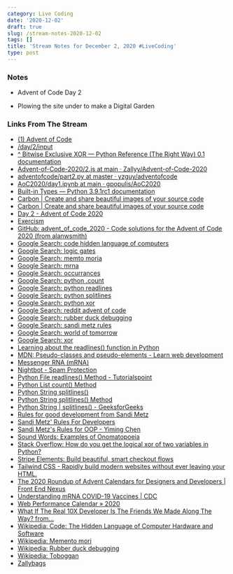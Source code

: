 ```yaml
---
category: Live Coding
date: '2020-12-02'
draft: true
slug: /stream-notes-2020-12-02
tags: []
title: 'Stream Notes for December 2, 2020 #LiveCoding'
type: post
---
```



### Notes

- Advent of Code Day 2

- Plowing the site under to make a Digital Garden


### Links From The Stream


- [(1) Advent of Code](https://www.reddit.com/r/adventofcode/)
- [/day/2/input](https://adventofcode.com/2020/day/2/input)
- [^ Bitwise Exclusive XOR — Python Reference (The Right Way) 0.1 documentation](https://python-reference.readthedocs.io/en/latest/docs/operators/bitwise_XOR.html)
- [Advent-of-Code-2020/2.js at main · Zallyy/Advent-of-Code-2020](https://github.com/Zallyy/Advent-of-Code-2020/blob/main/2-Password_Philosophy/2.js)
- [adventofcode/part2.py at master · yzguy/adventofcode](https://github.com/yzguy/adventofcode/blob/master/2020/day2/part2.py)
- [AoC2020/day1.ipynb at main · gpopulis/AoC2020](https://github.com/gpopulis/AoC2020/blob/main/day1.ipynb)
- [Built-in Types — Python 3.9.1rc1 documentation](https://docs.python.org/3/library/stdtypes.html)
- [Carbon | Create and share beautiful images of your source code](https://carbon.now.sh/?bg=rgba%28171%2C+184%2C+195%2C+1%29&t=seti&wt=none&l=julia&ds=true&dsyoff=20px&dsblur=68px&wc=true&wa=true&pv=56px&ph=56px&ln=false&fl=1&fm=Hack&fs=14px&lh=133%25&si=false&es=2x&wm=false&code=function%2520part1%28input_file%253A%253AString%29%250A%250A%2520%2520%2520%2520n_valid%2520%253D%25200%250A%250A%2520%2520%2520%2520for%2520line%2520in%2520eachline%28input_file%29%250A%2520%2520%2520%2520%2520%2520%2520%2520min%252C%2520max%252C%2520letter%252C%2520password%2520%253D%2520match%28r%2522%28%255Cd%252B%29-%28%255Cd%252B%29%2520%28%255Ba-z%255D%29%253A%2520%28%255Cw%252B%29%2522%252C%2520line%29.captures%250A%250A%2520%2520%2520%2520%2520%2520%2520%2520min%2520%253D%2520parse%28Int%252C%2520min%29%250A%2520%2520%2520%2520%2520%2520%2520%2520max%2520%253D%2520parse%28Int%252C%2520max%29%250A%250A%2520%2520%2520%2520%2520%2520%2520%2520if%2520min%2520%253C%253D%2520count%28letter%252C%2520password%29%2520%253C%253D%2520max%250A%2520%2520%2520%2520%2520%2520%2520%2520%2520%2520%2520%2520n_valid%2520%252B%253D%25201%250A%2520%2520%2520%2520%2520%2520%2520%2520end%250A%2520%2520%2520%2520end%250A%250A%2520%2520%2520%2520return%2520n_valid%250Aend%250A%250A%250Afunction%2520part2%28input_file%253A%253AString%29%250A%250A%2520%2520%2520%2520n_valid%2520%253D%25200%250A%250A%2520%2520%2520%2520for%2520line%2520in%2520eachline%28input_file%29%250A%2520%2520%2520%2520%2520%2520%2520%2520ix1%252C%2520ix2%252C%2520letter%252C%2520password%2520%253D%2520match%28r%2522%28%255Cd%252B%29-%28%255Cd%252B%29%2520%28%255Ba-z%255D%29%253A%2520%28%255Cw%252B%29%2522%252C%2520line%29.captures%250A%250A%2520%2520%2520%2520%2520%2520%2520%2520ix1%2520%253D%2520parse%28Int%252C%2520ix1%29%250A%2520%2520%2520%2520%2520%2520%2520%2520ix2%2520%253D%2520parse%28Int%252C%2520ix2%29%250A%2520%2520%2520%2520%2520%2520%2520%2520letter%2520%253D%2520only%28letter%29%250A%250A%250A%2520%2520%2520%2520%2520%2520%2520%2520if%2520%28password%255Bix1%255D%2520%253D%253D%2520letter%29%2520%25E2%258A%25BB%2520%28password%255Bix2)
- [Carbon | Create and share beautiful images of your source code](https://carbon.now.sh/?bg=rgba%28171%2C+184%2C+195%2C+1%29&t=monokai&wt=none&l=text%2Fapache&ds=true&dsyoff=20px&dsblur=68px&wc=true&wa=true&pv=56px&ph=56px&ln=false&fl=1&fm=Hack&fs=14px&lh=133%25&si=false&es=2x&wm=false)
- [Day 2 - Advent of Code 2020](https://adventofcode.com/2020/day/2/answer)
- [Exercism](https://exercism.io/)
- [GitHub: advent_of_code_2020 - Code solutions for the Advent of Code 2020 (from alanwsmith)](https://github.com/alanwsmith/advent_of_code_2020)
- [Google Search: code hidden language of computers](https://www.google.com/search?client=safari&rls=en&q=code+hidden+language+of+computers&ie=UTF-8&oe=UTF-8)
- [Google Search: logic gates](https://www.google.com/search?client=safari&rls=en&q=logic+gates&ie=UTF-8&oe=UTF-8)
- [Google Search: memto moria](https://www.google.com/search?client=safari&rls=en&q=memto+moria&ie=UTF-8&oe=UTF-8)
- [Google Search: mrna](https://www.google.com/search?client=safari&rls=en&q=mrna&ie=UTF-8&oe=UTF-8)
- [Google Search: occurrances](https://www.google.com/search?client=safari&rls=en&q=occurrances&ie=UTF-8&oe=UTF-8)
- [Google Search: python .count](https://www.google.com/search?client=safari&rls=en&q=python+.count&ie=UTF-8&oe=UTF-8)
- [Google Search: python readlines](https://www.google.com/search?client=safari&rls=en&q=python+readlines&ie=UTF-8&oe=UTF-8)
- [Google Search: python splitlines](https://www.google.com/search?client=safari&rls=en&q=python+splitlines&ie=UTF-8&oe=UTF-8)
- [Google Search: python xor](https://www.google.com/search?client=safari&rls=en&q=python+xor&ie=UTF-8&oe=UTF-8)
- [Google Search: reddit advent of code](https://www.google.com/search?client=safari&rls=en&q=reddit+advent+of+code&ie=UTF-8&oe=UTF-8)
- [Google Search: rubber duck debugging](https://www.google.com/search?client=safari&rls=en&q=rubber+duck+debugging&ie=UTF-8&oe=UTF-8)
- [Google Search: sandi metz rules](https://www.google.com/search?client=safari&rls=en&q=sandi+metz+rules&ie=UTF-8&oe=UTF-8)
- [Google Search: world of tomorrow](https://www.google.com/search?client=safari&rls=en&q=world+of+tomorrow&ie=UTF-8&oe=UTF-8)
- [Google Search: xor](https://www.google.com/search?client=safari&rls=en&q=xor&ie=UTF-8&oe=UTF-8)
- [Learning about the readlines() function in Python](https://www.educative.io/edpresso/learning-about-the-readlines-function-in-python)
- [MDN: Pseudo-classes and pseudo-elements - Learn web development](https://developer.mozilla.org/en-US/docs/Learn/CSS/Building_blocks/Selectors/Pseudo-classes_and_pseudo-elements)
- [Messenger RNA (mRNA)](https://www.genome.gov/genetics-glossary/messenger-rna)
- [Nightbot - Spam Protection](https://nightbot.tv/spam_protection)
- [Python File readlines() Method - Tutorialspoint](https://www.tutorialspoint.com/python/file_readlines.htm)
- [Python List count() Method](https://www.w3schools.com/python/ref_list_count.asp)
- [Python String splitlines()](https://www.programiz.com/python-programming/methods/string/splitlines)
- [Python String splitlines() Method](https://www.w3schools.com/python/ref_string_splitlines.asp)
- [Python String | splitlines() - GeeksforGeeks](https://www.geeksforgeeks.org/python-string-splitlines/)
- [Rules for good development from Sandi Metz](https://gist.github.com/sdball/4567190)
- [Sandi Metz' Rules For Developers](https://thoughtbot.com/blog/sandi-metz-rules-for-developers)
- [Sandi Metz's Rules for OOP - Yiming Chen](https://yiming.dev/blog/2017/08/23/sandi-metzs-rules-for-oop/)
- [Sound Words: Examples of Onomatopoeia](https://examples.yourdictionary.com/5-examples-of-onomatopoeia.html)
- [Stack Overflow: How do you get the logical xor of two variables in Python?](https://stackoverflow.com/questions/432842/how-do-you-get-the-logical-xor-of-two-variables-in-python)
- [Stripe Elements: Build beautiful, smart checkout flows](https://stripe.com/payments/elements)
- [Tailwind CSS - Rapidly build modern websites without ever leaving your HTML.](https://tailwindcss.com/)
- [The 2020 Roundup of Advent Calendars for Designers and Developers | Front End Nexus](https://frontendnexus.com/articles/advent-calendar-roundup-2020/)
- [Understanding mRNA COVID-19 Vaccines | CDC](https://www.cdc.gov/coronavirus/2019-ncov/vaccines/different-vaccines/mrna.html)
- [Web Performance Calendar » 2020](https://calendar.perfplanet.com/2020/)
- [What If The Real 10X Developer Is The Friends We Made Along The Way? from...](https://egghead.io/talks/egghead-what-if-the-real-10x-developer-is-the-friends-we-made-along-the-way)
- [Wikipedia: Code: The Hidden Language of Computer Hardware and Software](https://en.wikipedia.org/wiki/Code:_The_Hidden_Language_of_Computer_Hardware_and_Software)
- [Wikipedia: Memento mori](https://en.wikipedia.org/wiki/Memento_mori)
- [Wikipedia: Rubber duck debugging](https://en.wikipedia.org/wiki/Rubber_duck_debugging)
- [Wikipedia: Toboggan](https://en.wikipedia.org/wiki/Toboggan)
- [Zallybags](https://zally.netlify.app/)